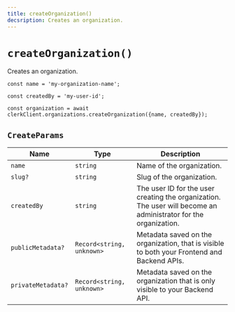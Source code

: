 ```yaml
---
title: createOrganization()
decsription: Creates an organization.
---
```


# `createOrganization()`

Creates an organization.

```tsx
const name = 'my-organization-name';

const createdBy = 'my-user-id';

const organization = await clerkClient.organizations.createOrganization({name, createdBy});
```

## `CreateParams`

| Name | Type | Description |
| --- | --- | --- |
| `name` | `string` | Name of the organization. |
| `slug?` | `string` | Slug of the organization. |
| `createdBy` | `string` | The user ID for the user creating the organization. The user will become an administrator for the organization. |
| `publicMetadata?` | `Record<string, unknown>` | Metadata saved on the organization, that is visible to both your Frontend and Backend APIs. |
| `privateMetadata?` | `Record<string, unknown>` | Metadata saved on the organization that is only visible to your Backend API. |